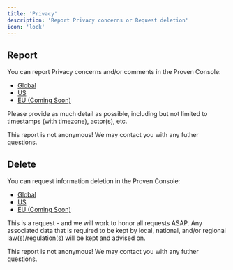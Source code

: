 ```yaml
---
title: 'Privacy'
description: 'Report Privacy concerns or Request deletion'
icon: 'lock'
---
```


## Report
You can report Privacy concerns and/or comments in the Proven Console:

- [Global](https://console.proven.cloud/user/privacy/report)
- [US](https://console.us.proven.cloud/user/privacy/report)
- [EU (Coming Soon)](https://console.eu.proven.cloud/user/privacy/report)

Please provide as much detail as possible, including but not limited to timestamps (with timezone), actor(s), etc.

<Warning>This report is not anonymous! We may contact you with any futher questions.</Warning>

## Delete
You can request information deletion in the Proven Console:

- [Global](https://console.proven.cloud/user/privacy/delete)
- [US](https://console.us.proven.cloud/user/privacy/delete)
- [EU (Coming Soon)](https://console.eu.proven.cloud/user/privacy/delete)

This is a request - and we will work to honor all requests ASAP. Any associated data that is required to be kept by local, national, and/or regional law(s)/regulation(s) will be kept and advised on.

<Warning>This report is not anonymous! We may contact you with any futher questions.</Warning>
